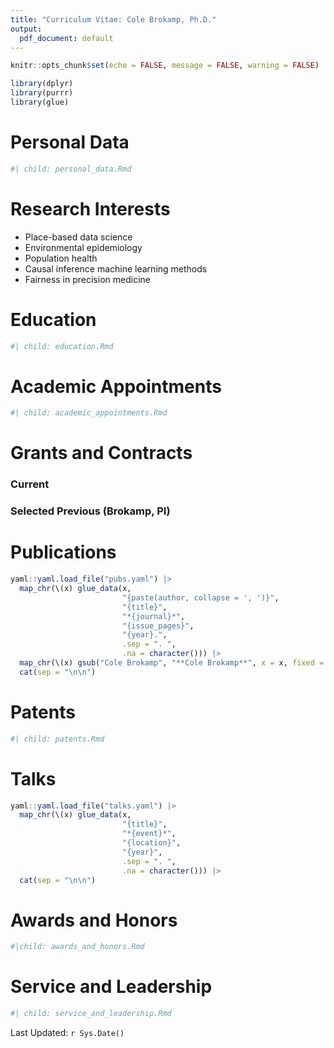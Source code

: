 ```yaml
---
title: "Curriculum Vitae: Cole Brokamp, Ph.D."
output:
  pdf_document: default
---
```


```r
knitr::opts_chunk$set(echo = FALSE, message = FALSE, warning = FALSE)
```
```r
library(dplyr)
library(purrr)
library(glue)
```

# Personal Data

```r
#| child: personal_data.Rmd
```

# Research Interests

- Place-based data science
- Environmental epidemiology
- Population health
- Causal inference machine learning methods
- Fairness in precision medicine

# Education

```r
#| child: education.Rmd
```

# Academic Appointments

```r
#| child: academic_appointments.Rmd
```

# Grants and Contracts

### Current

### Selected Previous (Brokamp, PI)

# Publications

```r
yaml::yaml.load_file("pubs.yaml") |>
  map_chr(\(x) glue_data(x,
                         "{paste(author, collapse = ', ')}",
                         "{title}",
                         "*{journal}*",
                         "{issue_pages}",
                         "{year}.",
                         .sep = ". ",
                         .na = character())) |>
  map_chr(\(x) gsub("Cole Brokamp", "**Cole Brokamp**", x = x, fixed = TRUE)) |>
  cat(sep = "\n\n")
```

# Patents

```r
#| child: patents.Rmd
```

# Talks

```r
yaml::yaml.load_file("talks.yaml") |>
  map_chr(\(x) glue_data(x,
                         "{title}",
                         "*{event}*",
                         "{location}",
                         "{year}",
                         .sep = ". ",
                         .na = character())) |>
  cat(sep = "\n\n")
```

# Awards and Honors

```r
#|child: awards_and_honors.Rmd
```

# Service and Leadership

```r
#| child: service_and_leadership.Rmd
```

\vfill

Last Updated: `r Sys.Date()`
